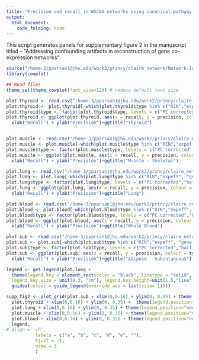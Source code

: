 ```yaml
---
title: "Precision and recall in WGCNA networks using canonical pathway databases with exonic rate as the known covariate"
output:
  html_document:
    code_folding: hide
---
```



This script generates panels for supplementary figure 2 in the manuscript titled -- "Addressing confounding artifacts in reconstruction of gene co-expression networks"

```r
source("/home-3/pparsan1@jhu.edu/work2/princy/claire_network/Network-Inference/gtex_networks/src/config")
library(cowplot)

## Read files
theme_set(theme_cowplot(font_size=12)) # reduce default font size

plot.thyroid <- read.csv("/home-3/pparsan1@jhu.edu/work2/princy/claire_network/Network-Inference/gtex_networks/publication_figures/fig2/pr_table_thyroid.csv", row.names = 1, stringsAsFactors = F)
plot.thyroid <- plot.thyroid[-which(plot.thyroid$type %in% c("RIN","expeff", "gene GC%")),]
plot.thyroid$type <- factor(plot.thyroid$type, levels = c("PC corrected","half-PC","quarter-PC", "exonic rate", "uncorrected"))
plot.thyroid <- ggplot(plot.thyroid, aes(x = recall, y = precision, colour = type)) + geom_point(size = 0.3) + 
  xlab("Recall") + ylab("Precision")+ggtitle("Thyroid")


plot.muscle <- read.csv("/home-3/pparsan1@jhu.edu/work2/princy/claire_network/Network-Inference/gtex_networks/publication_figures/fig2/pr_table_muscle.csv", row.names = 1, stringsAsFactors = F)
plot.muscle <- plot.muscle[-which(plot.muscle$type %in% c("RIN","expeff", "gene GC%")),]
plot.muscle$type <- factor(plot.muscle$type, levels = c("PC corrected","half-PC","quarter-PC", "exonic rate", "uncorrected"))
plot.muscle <- ggplot(plot.muscle, aes(x = recall, y = precision, colour = type)) + geom_point(size = 0.3) + 
  xlab("Recall") + ylab("Precision")+ggtitle("Muscle - Skeletal")

plot.lung <- read.csv("/home-3/pparsan1@jhu.edu/work2/princy/claire_network/Network-Inference/gtex_networks/publication_figures/fig2/pr_table_lung.csv", , row.names = 1, stringsAsFactors = F)
plot.lung <- plot.lung[-which(plot.lung$type %in% c("RIN","expeff", "gene GC%")),]
plot.lung$type <- factor(plot.lung$type, levels = c("PC corrected","half-PC","quarter-PC", "exonic rate", "uncorrected"))
plot.lung <- ggplot(plot.lung, aes(x = recall, y = precision, colour = type)) + geom_point(size = 0.3) + 
  xlab("Recall") + ylab("Precision")+ggtitle("Lung")

plot.blood <- read.csv("/home-3/pparsan1@jhu.edu/work2/princy/claire_network/Network-Inference/gtex_networks/publication_figures/fig2/pr_table_blood.csv", , row.names = 1, stringsAsFactors = F)
plot.blood <- plot.blood[-which(plot.blood$type %in% c("RIN","expeff", "gene GC%")),]
plot.blood$type <- factor(plot.blood$type, levels = c("PC corrected","half-PC","quarter-PC", "exonic rate", "uncorrected"))
plot.blood <- ggplot(plot.blood, aes(x = recall, y = precision, colour = type)) + geom_point(size = 0.3) + 
  xlab("Recall") + ylab("Precision")+ggtitle("Whole Blood")

plot.sub <- read.csv("/home-3/pparsan1@jhu.edu/work2/princy/claire_network/Network-Inference/gtex_networks/publication_figures/fig2/pr_table_sub.csv", row.names = 1, stringsAsFactors = F)
plot.sub <- plot.sub[-which(plot.sub$type %in% c("RIN","expeff", "gene GC%")),]
plot.sub$type <- factor(plot.sub$type, levels = c("PC corrected","half-PC","quarter-PC", "exonic rate", "uncorrected"))
plot.sub <- ggplot(plot.sub, aes(x = recall, y = precision, colour = type)) + geom_point(size = 0.3) + 
  xlab("Recall") + ylab("Precision")+ggtitle("Adipose - Subcutaneous")

legend <- get_legend(plot.lung +
  theme(legend.key = element_rect(color = "black", linetype = "solid", size = 0.5),
  legend.key.size = unit(0.3, "cm"), legend.key.height=unit(1.5,"line")) + 
  guides(colour = guide_legend(override.aes = list(size= 1))))

supp_fig2 <- plot_grid(plot.sub + xlim(0,0.16) + ylim(0, 0.35) + theme(legend.position="none"),
  plot.thyroid + xlim(0,0.16) + ylim(0, 0.35) +  theme(legend.position="none"),
  plot.lung + xlim(0,0.16) + ylim(0, 0.35) + theme(legend.position="none"),
  plot.muscle + xlim(0,0.16) + ylim(0, 0.35) + theme(legend.position="none"),
  plot.blood + xlim(0,0.16) + ylim(0, 0.35) + theme(legend.position="none"),
  legend,
# align = 'vh',
           labels = c("a", "b", "c", "d", "e", ""),
           hjust = -1,
           nrow = 3
           )

```
